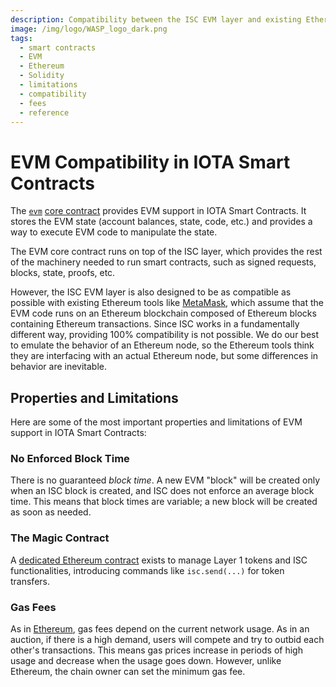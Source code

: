 ```yaml
---
description: Compatibility between the ISC EVM layer and existing Ethereum smart contracts and tooling.
image: /img/logo/WASP_logo_dark.png
tags:
  - smart contracts
  - EVM
  - Ethereum
  - Solidity
  - limitations
  - compatibility
  - fees
  - reference
---
```


# EVM Compatibility in IOTA Smart Contracts

The [`evm`](../reference/core-contracts/evm.md) [core contract](../reference/core-contracts/overview.md)
provides EVM support in IOTA Smart Contracts. It stores the EVM state (account balances, state, code,
etc.) and provides a way to execute EVM code to manipulate the state.

The EVM core contract runs on top of the ISC layer, which provides the rest of the machinery needed to run smart
contracts, such as signed requests, blocks, state, proofs, etc.

However, the ISC EVM layer is also designed to be as compatible as possible with existing Ethereum tools
like [MetaMask](https://metamask.io/), which assume that the EVM code runs on an Ethereum blockchain composed of
Ethereum blocks containing Ethereum transactions. Since ISC works in a fundamentally different way,
providing 100% compatibility is not possible. We do our best to emulate the behavior of an Ethereum node, so the
Ethereum tools think they are interfacing with an actual Ethereum node, but some differences in behavior are inevitable.

## Properties and Limitations

Here are some of the most important properties and limitations of EVM support in IOTA Smart Contracts:

### No Enforced Block Time

There is no guaranteed _block time_. A new EVM "block" will be created only when an ISC block is created, and ISC does
not enforce an average block time. This means that block times are variable; a new block will be created as soon as needed. 

### The Magic Contract

A [dedicated Ethereum contract](../how-tos/core-contracts/introduction.md) exists to manage Layer 1 tokens and ISC
functionalities, introducing commands like `isc.send(...)` for token transfers.

### Gas Fees

As in [Ethereum](https://ethereum.org/en/developers/docs/gas), gas fees depend on the current network usage. As in an
auction, if there is a high demand, users will compete and try to outbid each other's transactions. This means gas prices
increase in periods of high usage and decrease when the usage goes down.  However, unlike Ethereum, the chain owner can set
the minimum gas fee.

<QueryGasFees />
